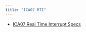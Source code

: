 ```yaml
---
title: "ICA07 RTI"
---
```


- [ICA07 Real Time Interrupt Specs](assets/CMPE1250_ICA07_1241_RTI.pdf){target="_blank"}







